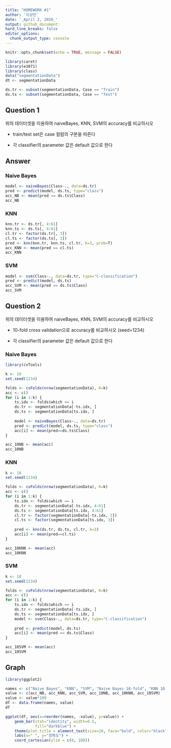 ```yaml
---
title: "HOMEWORK #1"
author: '이상민'
date: '_April 2, 2020_'
output: github_document:
hard_line_breaks: false
editor_options: 
  chunk_output_type: console
---
```


```r
knitr::opts_chunk$set(echo = TRUE, message = FALSE)
```


```r
library(caret)
library(e1071)
library(class)
data("segmentationData")
dt <- segmentationData

ds.tr <- subset(segmentationData, Case == "Train")
ds.ts <- subset(segmentationData, Case == "Test")
```

## Question 1
위의 데이터셋을 이용하여 naiveBayes, KNN, SVM의 accuracy를 비교하시오

 - train/test set은 case 컬럼의 구분을 따른다
 
 - 각 classifier의 parameter 값은 default 값으로 한다
 
## Answer 
### Naive Bayes
```r
model <- naiveBayes(Class~., data=ds.tr)
pred <- predict(model, ds.ts, type="class")
acc_NB <- mean(pred == ds.ts$Class)
acc_NB
```

### KNN
```r
knn.tr <- ds.tr[, 4:61]
knn.ts <- ds.ts[, 4:61]
cl.tr <- factor(ds.tr[, 3])
cl.ts <- factor(ds.ts[, 3])
pred <- knn(knn.tr, knn.ts, cl.tr, k=3, prob=T)
acc_KNN <- mean(pred == cl.ts)
acc_KNN
```

### SVM
```r
model <- svm(Class~., data=ds.tr, type="C-classification")
pred <- predict(model, ds.ts)
acc_SVM <- mean(pred == ds.ts$Class)
acc_SVM
```


## Question 2
위의 데이터셋을 이용하여 naiveBayes, KNN, SVM의 accuracy를 비교하시오

 - 10-fold cross validation으로 accuracy를 비교하시오 (seed=1234)
 
 - 각 classifier의 parameter 값은 default 값으로 한다
 
### Naive Bayes
```r
library(cvTools)

k <- 10
set.seed(1234)

folds <- cvFolds(nrow(segmentationData), K=k)
acc <- c()
for (i in 1:k) {
    ts.idx <- folds$which == i
    ds.tr <- segmentationData[-ts.idx, ]
    ds.ts <- segmentationData[ts.idx, ]
    
    model <- naiveBayes(Class~., data=ds.tr)
    pred <- predict(model, ds.ts, type="class")
    acc[i] <- mean(pred==ds.ts$Class)
}

acc_10NB <- mean(acc)
acc_10NB
```

### KNN
```r
k <- 10
set.seed(1234)

folds <- cvFolds(nrow(segmentationData), K=k)
acc <- c()
for (i in 1:k) {
    ts.idx <- folds$which == i
    ds.tr <- segmentationData[-ts.idx, 4:61]
    ds.ts <- segmentationData[ts.idx, 4:61]
    cl.tr <- factor(segmentationData[-ts.idx, 3])
    cl.ts <- factor(segmentationData[ts.idx, 3])
    
    pred <- knn(ds.tr, ds.ts, cl.tr, k=3)
    acc[i] <- mean(pred==cl.ts)
}

acc_10KNN <- mean(acc)
acc_10KNN
```

### SVM
```r
k <- 10
set.seed(1234)

folds <- cvFolds(nrow(segmentationData), K=k)
acc <- c()
for (i in 1:k) {
    ts.idx <- folds$which == i
    ds.tr <- segmentationData[-ts.idx, ]
    ds.ts <- segmentationData[ts.idx, ]
    model <- svm(Class~., data=ds.tr, type="C-classification")
    
    pred <- predict(model, ds.ts)
    acc[i] <- mean(pred == ds.ts$Class)
}

acc_10SVM <- mean(acc)
acc_10SVM
```

## Graph
```r
library(ggplot2)

names <- c("Naive Bayes", "KNN", "SVM", "Naive Bayes 10-fold", "KNN 10-fold", "SVM 10-fold")
value <- c(acc_NB, acc_KNN, acc_SVM, acc_10NB, acc_10KNN, acc_10SVM)
value <- value*100
df <- data.frame(names, value)
df

ggplot(df, aes(x=reorder(names, -value), y=value)) +
    geom_bar(stat="identity", width=0.5,
             fill="darkblue") +
    theme(plot.title = element_text(size=20, face="bold", color="black")) +
    labs(x=" ", y="정확도") +
    coord_cartesian(ylim = c(0, 100))
```

